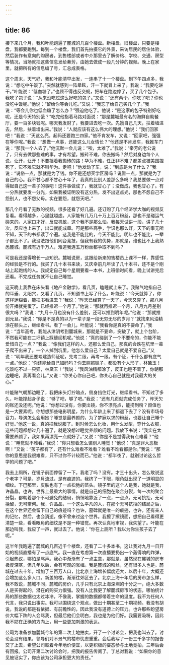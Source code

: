 ```yaml
---
---
---
```

title: 86
---




接下来几个月，我和叶能跑遍了麓城的几百个楼盘。新楼盘，旧楼盘，只要是楼盘，我都要跑到。每到一个楼盘，我们首先拍摄它的外景，采访居民的居住体验，然后装作有意向的购房者，到售楼部或者中介那里去了解价格、学校、交通、房型等情况，当场就把这些信息发给秦芳，由她去做成一段几分钟的视频。晚上在家里，就把所有的信息编了号，汇总成表格。

这个周末，天气好，我和叶能清早出发，一连串了十一个楼盘。到下午四点多，我说：“想吃中午饭了。”突然就感到一阵晕眩，汗一下就冒上来了。我说：“我要吃饼干。”叶能说：“低血糖了。”也顾不得违反交规，把车在路边停了，买了几个包子。我吃了包子说：“从来没吃过这么好吃的包子。”又说：“还有两个，你吃了吧？你也没吃中饭呢。”他说：“留给你等会儿吃。”又说：“我忘了给自己买几个了。”我说：“等会儿你也低血糖了怎么办？”强迫他吃了。他说：“是这家的包子特别好吃呢，还是今天特别饿？”吃完他指着马路对面说：“那是麓城最有名的海鲜自助餐厅，要一百多块钱呢。哪天我发财了，我要进去吃一次。先饿自己几天，扶着墙进去，然后，扶着墙出来。”我说：“人就应该有这么伟大的理想。”他说：“我们回家吧！”我说：“天这么亮，起码还要跑三四家。”他不肯发车，又说：“回家吧，强强在等你呢。”我说：“想做一点事，还能这么儿女情长？”他还是不肯发车，我推车门说：“那我一个人去了。”他沉默一会儿说：“唉，太难了。”我说：“秦芳的老公说了，只有去做那些难的事，才有希望。搬砖不难，你去搬吗？然后对身边每个人说，让开，让开！不要挡着我搬砖的路！华为不难，任正非不难？都差点被美国捏死了，它不难它就不叫华为。走吧！”他发动了车，说：“到底是为了什么？”我说：“说俗一点，那就是为了钱。你不是还想买学区房吗？说雅一点，那就是为了自己的心。我不甘心都不甘心十年了，我真的比别人差那么多吗？我总要做一点对得起自己这一辈子的事吧！这件事做成了，我就甘心了；没做成，我也甘心了。有一分热就要发一分光，如果我被证明没有这分热，发不出这点光，那也不怨自己不怨别人，也不怨父母。实在要怨，就怨天吧。”

那几个月看了无数的视频，很多还看了好几遍。还订购了几个经济学大咖的视频反复看。看得越多，心里就越虚。人家能有几万几十万上百万粉丝，那也不是碰运气碰来的。人家口才好，反应机敏，这个我不是那么怕。我每天试讲一段，讲了几十次，反应也上来了，出口就能成章。可是那些高手，学识也那么好，天下的事无所不知，天下的书都读了个遍。这我是不能比的，今天不能比，明年也不能比，一辈子都比不了。我没法跟他们同台竞技，但我有我的优势，那就是，谁也比不上我熟悉麓城。麓城有近千万人，难道我连五万粉丝都争取不到吗？

可是我还是得增长一点知识。麓城说房，这跟给新来的售楼员上课不一样，靠感性的经验是不行的。我买了几十本书来读，又庆幸前几年读了几十本书，还不是个刚站上起跑线的人。我规定自己每个星期要看一本书，上班偷时间看，晚上试讲完后还看。不完成任务就不让自己睡觉。

这天晚上我靠在床头看《地产金融学》，看几页，瞌睡就上来了。我赌气地掐自己的耳垂、太阳穴，又看了几页，不知道书上写了什么。叶能说：“今天就算了，你这样迷糊着，能把书看进去？”我说：“昨天已经算了一天了，今天又算了，那八月份开播就完蛋了。已经推迟一个月了。”他说：“那就再推迟一个月，八月九月差别很大吗？”我说：“九月十月也没有什么差别，还可以推到明年呢。”他说：“那就推到元旦。”我说：“你是不是真的以为一辈子是一段无穷无尽的岁月？”就找来风油精涂在额头上，继续看书。看了一会儿，叶能说：“我看你是真的不要命了。”我说：“当年高考，我能从津阴考到麓城来，那就是不要命，突破了，就上个台阶，不然我可能在二圩镇上踩缝纫机呢。”他说：“真的碰到了一个不要命的，你能不能爱惜自己一点？”我说：“像我们这样的人，还那么爱自己，那真的会跌在坑里一辈子爬不出来了。一个人掉到坑里，他怎么爱自己？太爱自己就是不爱自己。”又说：“明年我还要考建造师证呢，先考二级，再考一级。有个证，干什么都有底气一点。”他说：“你还能给自己加码吗？你去照照镜子，都没有个人形了，林黛玉！吃饭吃不过一只猫，林黛玉！”我说：“我风油精都涂了，反正也睡不着了，你朝那边睡吧，我再看会儿。”又说：“你关心你自己吧，你关心自己就是对我最大的关心。”

叶能赌气朝那边睡了，我把床头灯拧暗点，侧身挡住灯光，继续看书。不知过了多久，叶能撑起身子说：“够了吧，够了吧。”我说：“还有几页就完成任务了，昨天欠的账还没还呢。”他说：“你想过没有，你要出镜，你不漂亮点，能捞到粉？颜值也是一大要素呢。你想想那些电影明星，为什么年龄上来了都退下去了？没有市场号召力，导演怎么会用她？睡觉是最养颜的，为了梦寐以求的粉丝，也要让自己睡个好觉。”他这一说，真的把我说服了。到时候怎么化妆，用什么发型，穿什么衣服，这些问题都想过几十遍了，就是没想过睡觉养颜的问题。我放下书说：“我实在太需要养颜了，我如果再漂亮一点就好了。”又说：“你是不是觉得我有点难看？”他说：“睡觉就不难看。”我说：“你只想着怎么骗别人睡觉！”他说：“真是罪大恶极啊！”又说：“孩子都有了，还有什么难看不难看？难看不难看都是你。”我说：“那你的意思是我很难看，只不过你不计较而已。”他说：“都半夜了，就别讨论这么哲学的问题了吧。”

我去上厕所，在镜子前面停留了一下。我老了吗？没有。才三十出头，怎么敢说这个老字？可是，岁月流过，是有痕迹的。我挤了一下眼，眼角就出现了一道明显的细纹。下巴那里，皮肤也有了一点松弛的苗头。镜子里的这个人是我，她就是我，许晶晶。也许，世界上最重大的事情，就是自己的细胞在聚合分裂，每一次的聚合分裂，都朝着那个不可避免的结局，悄悄地靠近了一点，一点点。无可抗拒，无可挽留，无可奈何。我，许晶晶，一个这么平凡的人，在那个无可抗拒的结局之后，在这个世界还会留下自己的痕迹吗？也许，墓碑就是唯一的痕迹，也许，还有亲人的记忆，然后，也会消逝，像不曾来过这个世界。我擦了擦镜面，想把自己看得更清楚一些，看看眼角的细纹是不是一种错觉。再次认真地审视，我失望了。叶能在那边叫我，我应了一声，就过去了。他说：“你在上厕所？我以为你生孩子去了呢。”

这半年我跑遍了麓城的几百近千个楼盘，还看了二十多本书，这让我对九月一日开始的视频直播有了一点底气。我一直在考虑第一次直播要扔出一个轰得响的炸弹，引起热议，哪怕是骂声。我心中渐渐有了一点主意，那就是，虽然现在麓城的房市极度深寒，但几年以后，会有可观的涨幅。我是麓城的粉丝，还有很多人也是。麓城在过去十年，增加了三百万人口，比北京上海增长幅度还大，以后十年，大概还会增加这么多人口。新盖的楼，渐渐往郊区去了。北京上海十年后的房市怎么样，我不敢说，麓城不同，麓城的房价，几乎只有北京上海深圳的十分之一，绝大多数人是买得起的，潜在的购买力很强。没有人比我更了解麓城房市的状态，哪怕统计局的那些数据也太过冰冷，不像我，掌握的数据都带着生命的温度。我不为任何人代言，我只说出事实。我可以围绕这个观点，做出十期甚至二十期视频。我没有胡说，我说的都是有依据、有前瞻性的，因此我没有道德上的压力。也许那些盼望房价大幅下跌的人会骂我，但最后他们会明白，我也是为他们好。我需要吸粉，因此我不妨在正确的方向上，用一些更加刺激的表达。

公司为准备参加麓城今年的第二次土地拍卖，开了一个讨论会，把我也叫去了。讨论会没有结果，领导们对不景气的楼市忧虑重重。会后我写了一份三千多字的报告交了上去，希望公司趁着今年地价便宜，以更积极的姿态参与土地竞拍，三年后会有回报。公司开第二次讨论会时，把我的报告传阅了。丁总对我说：“如果你的意见被证实了，你应该为公司承担更大的责任。”
